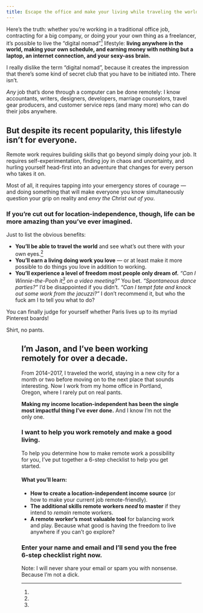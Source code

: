 ```yaml
---
title: Escape the office and make your living while traveling the world.
---
```



Here’s the truth: whether you’re working in a traditional office job, contracting for a big company, or doing your your own thing as a freelancer, it’s possible to live the “digital nomad”[^dn] lifestyle: **living anywhere in the world, making your own schedule, and earning money with nothing but a laptop, an internet connection, and your sexy-ass brain.**

[^dn]:
  I really dislike the term “digital nomad”, because it creates the impression that there’s some kind of secret club that you have to be initiated into. There isn’t.

_Any_ job that’s done through a computer can be done remotely: I know accountants, writers, designers, developers, marriage counselors, travel gear producers, and customer service reps (and many more) who can do their jobs anywhere.

## But despite its recent popularity, this lifestyle isn’t for everyone.

Remote work requires building skills that go beyond simply doing your job. It requires self-experimentation, finding joy in chaos and uncertainty, and hurling yourself head-first into an adventure that changes for every person who takes it on.

Most of all, it requires tapping into your emergency stores of courage — and doing something that will make everyone you know simultaneously question your grip on reality and _envy the Christ out of you_.

### If you’re cut out for location-independence, though, life can be more amazing than you’ve ever imagined.

Just to list the obvious benefits:

- **You’ll be able to travel the world** and see what’s out there with your own eyes.[^pinterest]
- **You’ll earn a living doing work you love** — or at least make it more possible to do things you love in addition to working.
- **You’ll experience a level of freedom most people only dream of.** _“Can I Winnie-the-Pooh it[^wtp] on a video meeting?”_ You bet. _“Spontaneous dance parties?”_ I’d be disappointed if you didn’t. _“Can I tempt fate and knock out some work from the jacuzzi?”_ I don’t recommend it, but who the fuck am I to tell you what to do?

[^pinterest]:
  You can finally judge for yourself whether Paris lives up to its myriad Pinterest boards!

[^wtp]:
  Shirt, no pants.

<Figure
  src="/images/jason-lengstorf-in-tokyo.jpg"
  alt="Jason Lengstorf in Tokyo"
  caption="Speaking of adventures: the train system in Tokyo."
  creditLink="paint with stars"
  credit="http://www.paintwithstars.com/"
/>

## I’m Jason, and I’ve been working remotely for over a decade.

From 2014–2017, I traveled the world, staying in a new city for a month or two before moving on to the next place that sounds interesting. Now I work from my home office in Portland, Oregon, where I rarely put on real pants.

**Making my income location-independent has been the single most impactful thing I’ve ever done.** And I know I’m not the only one.

### I want to help you work remotely and make a good living.

To help you determine how to make remote work a possibility for you, I’ve put together a 6-step checklist to help you get started.

#### What you’ll learn:

- **How to create a location-independent income source** (or how to make your current job remote-friendly).
- **The additional skills remote workers _need_ to master** if they intend to _remain_ remote workers.
- **A remote worker’s most valuable tool** for balancing work and play. Because what good is having the freedom to live anywhere if you can’t go explore?

### Enter your name and email and I’ll send you the free 6-step checklist right now.

<OptIn button="Get It Now" group="TRAVEL" source="/remote-work-course/" />
<OptInNotice>
  Note: I will never share your email or spam you with nonsense.
  Because I’m not a dick.
</OptInNotice>
